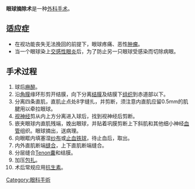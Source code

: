 {{Expand language|1=en|time=2020-09-30T14:13:49+00:00}}
{{medical}}

'''眼球摘除术'''是一种[[外科|外科]][[手术|手术]]。

== 适应症 ==
*在视功能丧失无法挽回的前提下，眼球疼痛、恶性[[肿瘤|肿瘤]]。
*当一个眼球染上[[交感性眼炎|交感性眼炎]]后，为了防止另一只眼球受感染而切除病眼。

== 手术过程 ==
#球后[[麻醉|麻醉]]。
#沿[[角膜|角膜]]缘环形剪开结膜，向下分离[[结膜|结膜]]及结膜下[[组织|组织]]到赤道部以下。
#分离四条直肌，直肌止点处8字缝扎，并剪断，须注意内直肌应留0.5mm的肌腱用以牵拉眼球。
#[[视神经|视神经]]剪从内上方分离进入球后，找到视神经后剪断。
#嵌夹眼球内直肌残端，娩出眼球，并贴着巩膜剪断上下斜肌和其他细小神经[[血管|血管]]组织。眼球摘出，送病理。
#向眼眶内填塞湿[[纱布|纱布]]或[[止血铁球|止血铁球]]，待止血后，取出。
#内外直肌断端[[缝合|缝合]]，上下直肌断端缝合。
#分层缝合[[Tenon囊|Tenon囊]]和结膜。
#加压[[包扎|包扎]]。
#术后常规应用[[抗生素|抗生素]]。


[[Category:眼科手術|Category:眼科手術]]